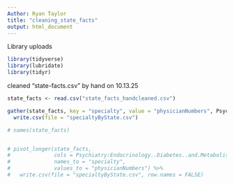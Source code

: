 ```yaml
---
Author: Ryan Taylor
title: "cleaning_state_facts"
output: html_document
---
```


Library uploads
```r
library(tidyverse)
library(lubridate)
library(tidyr)

```

cleaned "state-facts.csv" by hand on 10.13.25

```r
state_facts <- read.csv("state_facts_handcleaned.csv")
```


```r
gather(state_facts, key = "specialty", value = "physicianNumbers", Psychiatry:Endocrinology..Diabetes..and.Metabolism) %>%
  write.csv(file = "specialtyByState.csv")

# names(state_facts)


# pivot_longer(state_facts, 
#              cols = Psychiatry:Endocrinology..Diabetes..and.Metabolism,
#              names_to = "specialty",
#              values_to = "physicianNumbers") %>%
#   write.csv(file = "specialtyByState.csv", row.names = FALSE)


```